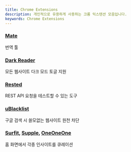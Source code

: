 ```yaml
---
title: Chrome Extensions
description: 개인적으로 유용하게 사용하는 크롬 익스텐션 모음입니다.
keywords: Chrome Extensions
---
```


### [Mate](https://chrome.google.com/webstore/detail/mate-translate-%E2%80%93-translat/ihmgiclibbndffejedjimfjmfoabpcke)

번역 툴

### [Dark Reader](https://chrome.google.com/webstore/detail/dark-reader/eimadpbcbfnmbkopoojfekhnkhdbieeh)

모든 웹사이트 다크 모드 토글 지원

### [Rested](https://chrome.google.com/webstore/detail/rested/eelcnbccaccipfolokglfhhmapdchbfg/related)

REST API 요청을 테스트할 수 있는 도구

### [uBlacklist](https://chrome.google.com/webstore/detail/ublacklist/pncfbmialoiaghdehhbnbhkkgmjanfhe)

구글 검색 시 쓸모없는 웹사이트 원천 차단

### [Surfit](https://chrome.google.com/webstore/detail/%EC%84%9C%ED%95%8F-%EB%A7%A4%EC%9D%BC-%EC%84%B1%EC%9E%A5%ED%95%98%EB%8A%94-%EC%82%AC%EB%9E%8C%EB%93%A4%EC%9D%98-%EC%BB%A4%EB%A6%AC%EC%96%B4-%ED%94%8C%EB%9E%AB%ED%8F%BC/ipjibgkeofiedbfcfekfggdmjhhljgjn), [Supple](https://chrome.google.com/webstore/detail/%EC%84%9C%ED%94%8C-%EB%A7%A4%EC%9D%BC-%EC%84%B1%EC%9E%A5%EC%9D%84-%EB%8F%84%EC%99%80%EC%A3%BC%EB%8A%94-%EC%8B%9C%EC%9E%91%ED%8E%98%EC%9D%B4%EC%A7%80-supp/lmndkckmpbalpaboffnegimjmabeeefo), [OneOneOne](https://chrome.google.com/webstore/detail/%EC%9D%BC%EC%9D%BC%EC%9D%BConeoneone/klakgkdbaogbckfhblipmfgfnendlcae)

홈 화면에서 각종 인사이트를 큐레이션
